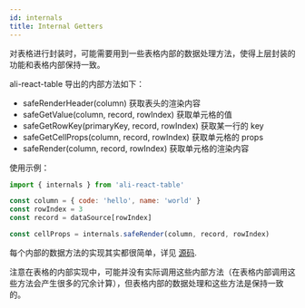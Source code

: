 ```yaml
---
id: internals
title: Internal Getters
---
```


对表格进行封装时，可能需要用到一些表格内部的数据处理方法，使得上层封装的功能和表格内部保持一致。

ali-react-table 导出的内部方法如下：

- safeRenderHeader(column) 获取表头的渲染内容
- safeGetValue(column, record, rowIndex) 获取单元格的值
- safeGetRowKey(primaryKey, record, rowIndex) 获取某一行的 key
- safeGetCellProps(column, record, rowIndex) 获取单元格的 props
- safeRender(column, record, rowIndex) 获取单元格的渲染内容

使用示例：

```javascript
import { internals } from 'ali-react-table'

const column = { code: 'hello', name: 'world' }
const rowIndex = 3
const record = dataSource[rowIndex]

const cellProps = internals.safeRender(column, record, rowIndex)
```

每个内部的数据方法的实现其实都很简单，详见 [源码](https://github.com/alibaba/ali-react-table/blob/master/src/internals.ts).

注意在表格的内部实现中，可能并没有实际调用这些内部方法（在表格内部调用这些方法会产生很多的冗余计算），但表格内部的数据处理和这些方法是保持一致的。
